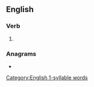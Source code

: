 ==English==

===Verb===
{{head|en|verb form}}

# {{en-past of|grue}}

===Anagrams===
* {{anagrams|en|Rudge|rudge|urged}}

[[Category:English 1-syllable words]]